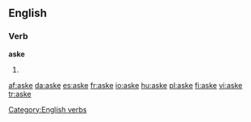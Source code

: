 ==English==

===Verb===
'''aske'''

# {{obsolete spelling of|ask}}

[[Category:English verbs]]

[[af:aske]]
[[da:aske]]
[[es:aske]]
[[fr:aske]]
[[io:aske]]
[[hu:aske]]
[[pl:aske]]
[[fi:aske]]
[[vi:aske]]
[[tr:aske]]